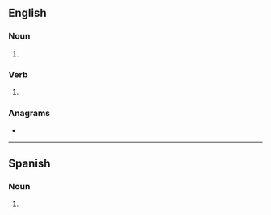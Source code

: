==English==

===Noun===
{{head|en|noun form}}

# {{plural of|en|manicure}}

===Verb===
{{head|en|verb form}}

# {{en-third-person singular of|manicure}}

===Anagrams===
* {{anagrams|en|a=aceimnrsu|Marinescu|muscarine}}

----

==Spanish==

===Noun===
{{head|es|noun form|g=f-p}}

# {{noun form of|es|manicure||p}}